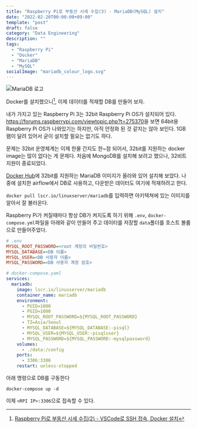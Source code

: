 ```yaml
---
title: "Raspberry Pi로 부동산 시세 수집(3) - MariaDB(MySQL) 설치"
date: "2022-02-20T00:00:00+09:00"
template: "post"
draft: false
category: "Data Engineering"
description: ""
tags:
  - "Raspberry Pi"
  - "Docker"
  - "MariaDB"
  - "MySQL"
socialImage: "mariadb_colour_logo.svg"
---
```


![MariaDB 로고](mariadb_colour_logo.svg)

Docker를 설치했으니[^1], 이제 데이터를 적재할 DB를 만들어 보자.

[^1]: [Raspberry Pi로 부동산 시세 수집(2) - VSCode로 SSH 접속, Docker 설치](2022-01-20-raspberry-vscode-docker-setup)

내가 가지고 있는 Raspberry Pi 3는 32bit Raspberry Pi OS가 설치되어 있다. <https://forums.raspberrypi.com/viewtopic.php?t=275370>을 보면 64bit용 Raspberry Pi OS가 나와있기는 하지만, 아직 안정화 된 것 같지는 않아 보인다. 1GB 램이 달려 있어서 굳이 설치할 필요는 없기도 하다.

문제는 32bit 운영체계는 이제 한물 간지도 한~참 되어서, 32bit를 지원하는 docker image는 많이 없다는 게 문제다. 처음에 MongoDB를 설치해 보려고 했으나, 32비트 지원이 종료되었다.

[Docker Hub](https://hub.docker.com/r/linuxserver/mariadb)에 32bit를 지원하는 MariaDB 이미지가 올라와 있어 설치해 보았다. 나중에 설치한 airflow에서 DB로 사용하고, 다운받은 데이터도 여기에 적재하려고 한다.

`docker pull lscr.io/linuxserver/mariadb`를 입력하면 아키텍쳐에 있는 이미지를 알아서 잘 불러온다.

Raspberry Pi가 켜질때마다 항상 DB가 켜지도록 하기 위해 `.env`, `docker-compose.yml`파일을 아래와 같이 만들어 주고 데이터를 저장할 `data`폴더를 호스트 볼륨으로 만들어주었다.

```ini
# .env
MYSQL_ROOT_PASSWORD=<root 계정의 비밀번호>
MYSQL_DATABASE=<DB 이름>
MYSQL_USER=<DB 사용자 이름>
MYSQL_PASSWORD=<DB 사용자 계정 암호>
```

```yaml
# docker-compose.yaml
services:
  mariadb:
    image: lscr.io/linuxserver/mariadb
    container_name: mariadb
    environment:
      - PUID=1000
      - PGID=1000
      - MYSQL_ROOT_PASSWORD=${MYSQL_ROOT_PASSWORD}
      - TZ=Asia/Seoul
      - MYSQL_DATABASE=${MYSQL_DATABASE:-pisql}
      - MYSQL_USER=${MYSQL_USER:-pisqluser}
      - MYSQL_PASSWORD=${MYSQL_PASSWORD:-mysqlpassword}
    volumes:
      - ./data:/config
    ports:
      - 3306:3306
    restart: unless-stopped
```

아래 명령으로 DB를 구동한다
```
docker-compose up -d
```

이제 `<RPI IP>:3306`으로 접속할 수 있다. 
